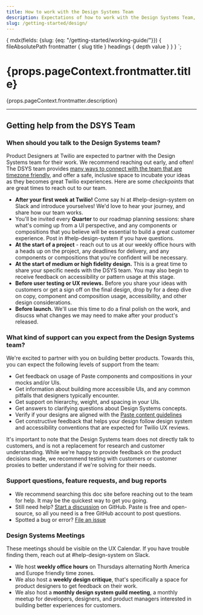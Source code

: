 ```yaml
---
title: How to work with the Design Systems Team
description: Expectations of how to work with the Design Systems Team, and when should you engage us for your work.
slug: /getting-started/design/
---
```



  {
    mdx(fields: {slug: {eq: "/getting-started/working-guide/"}}) {
      fileAbsolutePath
      frontmatter {
        slug
        title
      }
      headings {
        depth
        value
      }
    }
  }
`;

<content>

<h1>{props.pageContext.frontmatter.title}</h1>

<p>{props.pageContext.frontmatter.description}</p>

</content>

---

<contentwrapper>

<PageAside data={props.data.mdx} />

<content>

## Getting help from the DSYS Team

### When should you talk to the Design Systems team?

Product Designers at Twilio are expected to partner with the Design Systems team for their work. We recommend reaching out early, and often! The DSYS team provides [many ways to connect with the team that are timezone friendly](/getting-started/working-guide#design-systems-meetings), and offer a safe, inclusive space to incubate your ideas as they becomes great Twilio experiences. Here are some _checkpoints_ that are great times to reach out to our team.

- **After your first week at Twilio!** Come say hi at #help-design-system on Slack and introduce yourselves! We'd love to hear your journey, and share how our team works.
- You'll be invited every **Quarter** to our roadmap planning sessions: share what's coming up from a UI perspective, and any components or compositions that you believe will be essential to build a great customer experience. Post in #help-design-system if you have questions.
- **At the start of a project** - reach out to us at our weekly office hours with a heads up on the project, any deadlines for delivery, and any components or compositions that you're confident will be necessary.
- **At the start of medium or high fidelity design.** This is a great time to share your specific needs with the DSYS team. You may also begin to receive feedback on accessibility or pattern usage at this stage.
- **Before user testing or UX reviews.** Before you share your ideas with customers or get a sign off on the final design, drop by for a deep dive on copy, component and composition usage, accessibility, and other design considerations.
- **Before launch.** We'll use this time to do a final polish on the work, and disucss what changes we may need to make after your product's released.

### What kind of support can you expect from the Design Systems team?

We're excited to partner with you on building better products. Towards this, you can expect the following levels of support from the team:

- Get feedback on usage of Paste components and compositions in your mocks and/or UIs.
- Get information about building more accessibile UIs, and any common pitfalls that designers typically encounter.
- Get support on hierarchy, weight, and spacing in your UIs.
- Get answers to clarifying questions about Design Systems concepts.
- Verify if your designs are aligned with the [Paste content guidelines](https://paste.twilio.design/content)
- Get constructive feedback that helps your design follow design system and accessibility conventions that are expected for Twilio UX reviews.

It's important to note that the Design Systems team does not directly talk to customers, and is not a replacement for research and customer understanding. While we're happy to provide feedback on the product decisions made, we recommend testing with customers or customer proxies to better understand if we're solving for their needs.

### Support questions, feature requests, and bug reports

- We recommend searching this doc site before reaching out to the team for help. It may be the quickest way to get you going.
- Still need help? [Start a discussion](https://github.com/twilio-labs/paste/discussions/new) on GitHub. Paste is free and open-source, so all you need is a free GitHub account to post questions.
- Spotted a bug or error? [File an issue](https://github.com/twilio-labs/paste/issues/new?assignees=&labels=Type%3A+Bug&template=bug_report.md&title=)

### Design Systems Meetings

These meetings should be visible on the UX Calendar. If you have trouble finding them, reach out at #help-design-system on Slack.

- We host **weekly office hours** on Thursdays alternating North America and Europe friendly time zones.
- We also host a **weekly design critique**, that's specifically a space for product designers to get feedback on their work.
- We also host a **monthly design system guild meeting**, a monthly meetup for developers, designers, and product managers interested in building better experiences for customers.

</content>

</contentwrapper>
